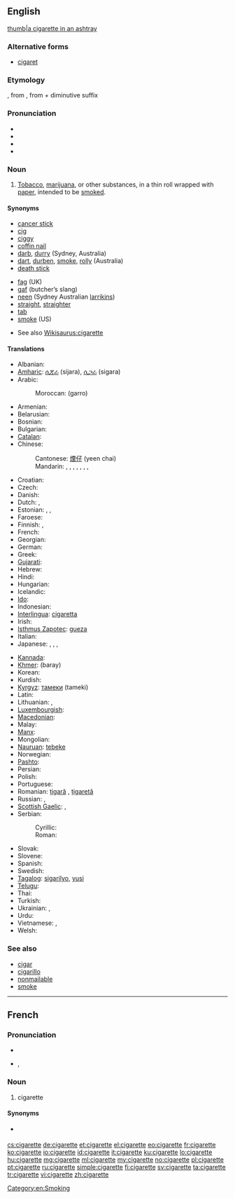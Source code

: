 ==English==
[[image:Papierosa 1 ubt 0069.jpeg|thumb|a cigarette in an ashtray]]

===Alternative forms===
* [[cigaret]] {{qualifier|US spelling}}

===Etymology===
{{etyl|fr}} {{term|cigarette|lang=fr}}, from {{term|cigare|lang=fr}}, from {{etyl|es}} {{term|cigarro|lang=es}} + diminutive suffix {{term|-ette|lang=fr}}

===Pronunciation===
* {{audio|en-us-cigarette.ogg|Audio (US)}}
* {{audio|En-uk-cigarette.ogg|Audio (UK)}}
* {{IPA|/sɪ.ɡə.rɛt/}}
* {{rhymes|ɛt}}

===Noun===
{{en-noun}}

# [[tobacco|Tobacco]], [[marijuana]], or other substances, in a thin roll wrapped with [[paper]], intended to be [[smoke]]d.

====Synonyms====
{{top2}}
* [[cancer stick]]
* [[cig]]
* [[ciggy]]
* [[coffin nail]]
* [[darb]], [[durry]] (Sydney, Australia)
* [[dart]], [[durben]], [[smoke]], [[rolly]] (Australia)
* [[death stick]]
{{mid2}}
* [[fag]] (UK)
* [[gaf]] (butcher’s slang)
* [[neen]] (Sydney Australian [[larrikins]])
* [[straight#Noun|straight]], [[straighter#Noun|straighter]]
* [[tab]]
* [[smoke]] (US) <!--(UK)?-->
{{bottom}}
* See also [[Wikisaurus:cigarette]]

====Translations====
{{trans-top|cigarette}}
* Albanian: {{t+|sq|cigare|f|xs=Albanian}}
* [[Amharic]]: [[ሲጃራ]] (sijara), [[ሲጋራ]] (sigara)
* Arabic: {{t|ar|سيجارة|f|tr=sijaara, sigaara}}
*: Moroccan: {{Arab|[[ݣرو]]}} (garro)
* Armenian: {{t|hy|ծխախոտ|tr=çxaxot}}
* Belarusian: {{t|be|цыгарэта|sc=Cyrl}}
* Bosnian: {{t-|bs|cigareta|f}}
* Bulgarian: {{t-|bg|цигара|f|tr=tsigára}}
* [[Catalan]]: {{t|ca|cigarret|m}}
* Chinese:
*: Cantonese: [[煙仔]] (yeen chai)
*: Mandarin: {{t|cmn|香煙|sc=Hani}}, {{t|cmn|香烟|tr=xiāngyān|sc=Hani}}, {{t|cmn|紙煙|sc=Hani}}, {{t|cmn|纸烟|tr=zhǐyān|sc=Hani}}, {{t|cmn|捲煙|sc=Hani}}, {{t|cmn|卷烟|tr=juǎnyān|sc=Hani}}, {{t|cmn|煙|sc=Hani}}, {{t|cmn|烟|tr=yān|sc=Hani}} <!-- 烟 can also be used on its own, e.g.: 他给我一支烟 (by user atitarev)-->
* Croatian: {{t+|hr|cigareta|f}}
* Czech: {{t-|cs|cigareta|f}}
* Danish: {{t-|da|cigaret|c}}
* Dutch: {{t+|nl|sigaret|m|f}}, {{t|nl|saffiaantje}}
* Estonian: {{t-|et|sigaret}}, {{t-|et|suits}}, {{t|et|sigarett}}
* Faroese: {{t|fo|sigarett|f}}
* Finnish: {{t+|fi|savuke}}, {{t+|fi|tupakka}}
* French: {{t+|fr|cigarette|f}}
* Georgian: {{tø|ka|პაპიროსი|tr=papirosi|sc=Geor}}
* German: {{t+|de|Zigarette|f}}
* Greek: {{t+|el|τσιγάρο|n|tr=tsigáro}}
* [[Gujarati]]: {{t|gu|સિગારેટ|sc=Gujr}}
* Hebrew: {{t+|he|סיגריה|f|tr=sigárya}}
* Hindi: {{t-|hi|सिगरेट|m|f|tr=sigreṭ|sc=Deva}}
* Hungarian: {{t+|hu|cigaretta}}
* Icelandic: {{t+|is|sígaretta|f}}
* [[Ido]]: {{t+|io|sigareto|xs=Ido}}
* Indonesian: {{t+|id|rokok|xs=Indonesian}}
* [[Interlingua]]: [[cigaretta]]
* Irish: {{t|ga|toitín|m}}
* [[Isthmus Zapotec]]: [[gueza]]
* Italian: {{t+|it|sigaretta|f}}
* Japanese: {{t-|ja|タバコ|tr=tabako}}, {{t+|ja|煙草|tr=たばこ, tabako}}, {{t|ja|紙巻き煙草|tr=かみまきたばこ, kamimaki tabako}}, {{t|ja|紙巻きタバコ|sc=Jpan}}
{{trans-mid}}
* [[Kannada]]: {{t|kn|ಸಿಗರೆಟ್|tr=sigareṭ|sc=Knda}}
* [[Khmer]]: {{Khmr|[[បារី]]}} (baray)
* Korean: {{t+|ko|담배|tr=dambae|sc=Hang}}
* Kurdish: {{ku-Arab|[[جگه‌ره‌]]}}
* [[Kyrgyz]]: [[тамеки]] (tameki)
* Latin: {{t|la|sigarellum|n}}
* Lithuanian: {{t-|lt|cigaretė|f|xs=Lithuanian}}, {{t|lt|papirosas|m|xs=Lithuanian}}
* [[Luxembourgish]]: {{t|lb|Zigarett|f}}
* [[Macedonian]]: {{t-|mk|цигара|f|tr=cígara}}
* Malay: {{t|ms|rokok}}
* [[Manx]]: {{t|gv|tudjeen|m}}
* Mongolian: {{t-|mn|тамхи|tr=tamhi|sc=Cyrl|xs=Mongolian}}
* [[Nauruan]]: [[tebeke]]
* Norwegian: {{t+|no|sigarett|m}}
* [[Pashto]]: {{t|ps|سګرېټ|sc=ps-Arab}}
* Persian: {{t-|fa|سیگارت|tr=sigâret|xs=Persian}}
* Polish: {{t+|pl|papieros|m}}
* Portuguese: {{t+|pt|cigarro|m}}
* Romanian: [[țigară]] {{f}}, [[țigaretă]] {{f}}
* Russian: {{t+|ru|сигарета|f|tr=sigaréta}}, {{t+|ru|папироса|f|tr=papirósa}}
* [[Scottish Gaelic]]: {{t|gd|toitean|m}}, {{t|gd|toiteag|f}}
* Serbian:
*: Cyrillic: {{t-|sr|цигарета|f|sc=Cyrl}}
*: Roman: {{t-|sr|cigareta|f}}
* Slovak: {{t-|sk|cigareta|f}}
* Slovene: {{t+|sl|cigareta|f}}
* Spanish: {{t+|es|cigarrillo|m}}
* Swedish: {{t+|sv|cigarett|c}}
* [[Tagalog]]: [[sigarilyo]], [[yusi]]
* [[Telugu]]: {{t|te|సిగరెట్టు|sc=Telu}}
* Thai: {{t|th|ยาสูบ|tr=yās̄ūb}}
* Turkish: {{t+|tr|sigara}}
* Ukrainian: {{t-|uk|сигарета|f|tr=syharéta|xs=Ukrainian}}, {{t+|uk|цигарка|f|tr=cyhárka|xs=Ukrainian}}
* Urdu: {{t-|ur|سگریٹ|m|f|tr=sigreṭ|sc=ur-Arab}}
* Vietnamese: {{t|vi|điếu thuốc lá}}, {{t|vi|thuốc lá}}
* Welsh: {{t-|cy|sigarét|f|xs=Welsh}}
{{trans-bottom}}

===See also===
* [[cigar]]
* [[cigarillo]]
* [[nonmailable]]
* [[smoke]]

[[Category:en:Smoking]]

----

==French==

===Pronunciation===
* {{audio|Fr-cigarette.ogg|audio}}
* {{IPA|lang=fr|/si.ɡa.ʁɛt/}}, {{SAMPA|/si.ga.REt/}}

===Noun===
{{fr-noun|f}}

# cigarette

====Synonyms====
* {{l|fr|clope}} {{qualifier|colloquial}}

[[cs:cigarette]]
[[de:cigarette]]
[[et:cigarette]]
[[el:cigarette]]
[[eo:cigarette]]
[[fr:cigarette]]
[[ko:cigarette]]
[[io:cigarette]]
[[id:cigarette]]
[[it:cigarette]]
[[ku:cigarette]]
[[lo:cigarette]]
[[hu:cigarette]]
[[mg:cigarette]]
[[ml:cigarette]]
[[my:cigarette]]
[[no:cigarette]]
[[pl:cigarette]]
[[pt:cigarette]]
[[ru:cigarette]]
[[simple:cigarette]]
[[fi:cigarette]]
[[sv:cigarette]]
[[ta:cigarette]]
[[tr:cigarette]]
[[vi:cigarette]]
[[zh:cigarette]]